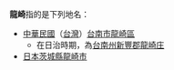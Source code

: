 '''龍崎'''指的是下列地名：
*[[中華民國|中華民國]]（[[台灣|台灣]]）[[台南市|台南市]][[龍崎區|龍崎區]]
**在日治時期，為[[台南州|台南州]][[新豐郡|新豐郡]][[龍崎庄|龍崎庄]]
*[[日本|日本]][[茨城縣|茨城縣]][[龍崎市|龍崎市]]
{{消歧义|Cat=二字地名消歧义}}